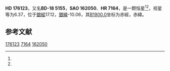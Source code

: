 {{Starbox begin
| name = HD 176123
}}
{{Starbox observe
| epoch = [[J2000.0|J2000.0]]
| constell = {{星座名待查}}<ref name=SIMBAD>{{cite web
 | url=http://simbad.u-strasbg.fr/simbad/sim-id?Ident=HR+7164
 | title =Pulsating variable Star
 | publisher=Centre de Données astronomiques de Strasbourg
 | work=SIMBAD
 | accessdate=2012-07-13}}</ref><ref name=DATA>{{cite web
 | url=http://vizier.u-strasbg.fr/viz-bin/VizieR-5?-out.add=.&-source=5050&-corr=PK=HR&-out.max=9999&HR=7164
 | title=VizieR Detailed Page
 | accessdate=2012-07-13
 | archive-date=2016-03-05
 | archive-url=https://web.archive.org/web/20160305023939/http://vizier.u-strasbg.fr/viz-bin/VizieR-5?-out.add=.&-source=5050&-corr=PK=HR&-out.max=9999&HR=7164
 | dead-url=no
 }}</ref>
| 星官 = 
| ra = {{RA|18|59|26.8}}<ref name=SIMBAD /><ref name=DATA />
| dec = {{DEC|-18|34|1}}<ref name=SIMBAD /><ref name=DATA />
| appmag_v = 6.37<ref name=SIMBAD /><ref name=DATA />
}}
{{Starbox character
| class = G3II<ref name=SIMBAD /><ref name=DATA />
| b-v = 0.99<ref name=SIMBAD /><ref name=DATA />
| u-b = <ref name=SIMBAD /><ref name=DATA />
| r-i = <ref name=SIMBAD /><ref name=DATA />
| variable = 
}}
{{Starbox astrometry
| radial_v = 
| prop_mo_ra = -14
| parallax = 
| p_error = 
}}
{{Starbox catalog
| names =BD-18 5155，[[SAO星表|SAO]] 162050，[[HD星表|HD]] 176123，[[HR星表|HR]] 7164}}
{{Starbox reference |Simbad=HR+7164}}
{{Starbox end}}

'''HD 176123'''，又名'''BD-18 5155'''，'''SAO 162050'''、'''HR 7164'''，是一颗恒星<ref name=SIMBAD /><ref name=DATA />，视星等为6.37，位于[[銀道座標系|銀經]]17.12，[[銀道座標系|銀緯]]-10.06，其[[B1900.0|B1900.0]]坐标为赤經{{RA|18|53|35.7}}，赤緯{{DEC|-18|-10.06|6}}。

== 参考文献 ==
{{reflist}}

{{star-stub}}

[[Category:HD和HDE天體|176123]]
[[Category:HR天體|7164]]
[[Category:SAO天體|162050]]